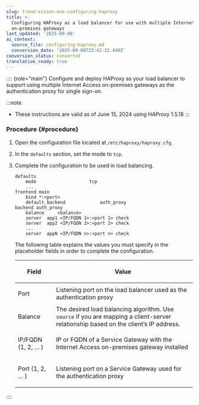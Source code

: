 ```yaml
---
slug: trend-vision-one-configuring-haproxy
title: >-
  Configuring HAProxy as a load balancer for use with multiple Internet Access
  on-premises gateways
last_updated: '2025-09-08'
ai_context:
  source_file: configuring-haproxy.md
  conversion_date: '2025-09-08T23:42:22.440Z'
conversion_status: converted
translation_ready: true
---
```


:::: {role="main"}
Configure and deploy HAProxy as your load balancer to support using multiple Internet Access on-premises gateways as the authentication proxy for single sign-on.

:::note

- These instructions are valid as of June 15, 2024 using HAProxy 1.5.18
:::

### Procedure {#procedure}

1.  Open the configuration file located at `/etc/haproxy/haproxy.cfg`.

2.  In the `defaults` section, set the mode to `tcp`.

3.  Complete the configuration to be used in load balancing.

    ``` codeblock
    defaults
        mode                    tcp
        ...
    frontend main
        bind *:<port>
        default_backend             auth_proxy
    backend auth_proxy
        balance     <balance>
        server  app1 <IP/FQDN 1>:<port 1> check
        server  app2 <IP/FQDN 2>:<port 2> check
        ...
        server  appN <IP/FQDN n>:<port n> check
    ```

    The following table explains the values you must specify in the placeholder fields in order to complete the configuration.

    <table>
    <thead>
    <tr>
    <th><p>Field</p></th>
    <th><p>Value</p></th>
    </tr>
    </thead>
    <tbody>
    <tr>
    <td><p>Port</p></td>
    <td>Listening port on the load balancer used as the authentication proxy</td>
    </tr>
    <tr>
    <td><p>Balance</p></td>
    <td>The desired load balancing algorithm. Use <code>source</code> if you are mapping a client-server relationship based on the client’s IP address.</td>
    </tr>
    <tr>
    <td><p>IP/FQDN (1, 2, … )</p></td>
    <td>IP or FQDN of a Service Gateway with the Internet Access on-premises gateway installed</td>
    </tr>
    <tr>
    <td><p>Port (1, 2, … )</p></td>
    <td>Listening port on a Service Gateway used for the authentication proxy</td>
    </tr>
    </tbody>
    </table>
::::
